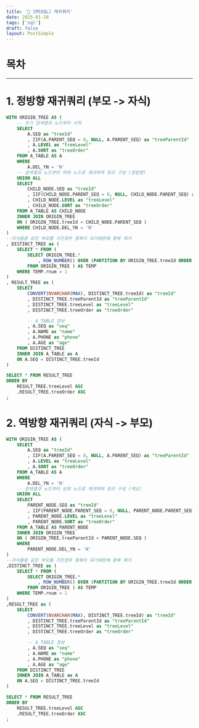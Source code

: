 ```yaml
---
title: '🔄️ [MSSQL] 재귀쿼리'
date: 2025-01-18
tags: ['sql']
draft: false
layout: PostSimple
---
```


# 목차

<TOCInline toc={props.toc} exclude="목차"/>

---

# 1. 정방향 재귀쿼리 (부모 -> 자식)

```sql
WITH ORIGIN_TREE AS (
    -- 초기 검색결과 노드부터 시작
    SELECT
        A.SEQ as "treeId"
        , IIF(A.PARENT_SEQ = 0, NULL, A.PARENT_SEQ) as "treeParentId"
        , A.LEVEL as "treeLevel"
        , A.SORT as "treeOrder"
    FROM A_TABLE AS A
    WHERE
        A.DEL_YN = 'N'
    -- 검색결과 노드부터 하위 노드로 재귀하며 트리 구성 (정방향)
    UNION ALL
    SELECT
        CHILD_NODE.SEQ as "treeId"
        , IIF(CHILD_NODE.PARENT_SEQ = 0, NULL, CHILD_NODE.PARENT_SEQ) as "treeParentId"
        , CHILD_NODE.LEVEL as "treeLevel"
        , CHILD_NODE.SORT as "treeOrder"
    FROM A_TABLE AS CHILD_NODE
    INNER JOIN ORIGIN_TREE
    ON ( ORIGIN_TREE.treeId = CHILD_NODE.PARENT_SEQ )
    WHERE CHILD_NODE.DEL_YN = 'N'
)
--자식들중 같은 부모를 가진경우 중복이 되기때문에 중복 제거
, DISTINCT_TREE as (
    SELECT * FROM (
        SELECT ORIGIN_TREE.*
            , ROW_NUMBER() OVER (PARTITION BY ORIGIN_TREE.treeId ORDER BY ORIGIN_TREE.treeLevel ASC, ORIGIN_TREE.treeOrder ASC, ORIGIN_TREE.treeId ASC) as "rnum"
        FROM ORIGIN_TREE ) AS TEMP
    WHERE TEMP.rnum = 1
)
, RESULT_TREE as (
    SELECT
        CONVERT(NVARCHAR(MAX), DISTINCT_TREE.treeId) as "treeId"
        , DISTINCT_TREE.treeParentId as "treeParentId"
        , DISTINCT_TREE.treeLevel as "treeLevel"
        , DISTINCT_TREE.treeOrder as "treeOrder"

        -- A_TABLE 정보
        , A.SEQ as "seq"
        , A.NAME as "name"
        , A.PHONE as "phone"
        , A.AGE as "age"
    FROM DISTINCT_TREE
    INNER JOIN A_TABLE as A
    ON A.SEQ = DISTINCT_TREE.treeId
)

SELECT * FROM RESULT_TREE
ORDER BY
    RESULT_TREE.treeLevel ASC
    ,RESULT_TREE.treeOrder ASC
;
```

# 2. 역방향 재귀쿼리 (자식 -> 부모)

```sql
WITH ORIGIN_TREE AS (
    SELECT
        A.SEQ as "treeId"
        , IIF(A.PARENT_SEQ = 0, NULL, A.PARENT_SEQ) as "treeParentId"
        , A.LEVEL as "treeLevel"
        , A.SORT as "treeOrder"
    FROM A_TABLE AS A
    WHERE
        A.DEL_YN = 'N'
    -- 검색결과 노드부터 상위 노드로 재귀하며 트리 구성 (역순)
    UNION ALL
    SELECT
        PARENT_NODE.SEQ as "treeId"
        , IIF(PARENT_NODE.PARENT_SEQ = 0, NULL, PARENT_NODE.PARENT_SEQ) as "treeParentId"
        , PARENT_NODE.LEVEL as "treeLevel"
        , PARENT_NODE.SORT as "treeOrder"
    FROM A_TABLE AS PARENT_NODE
    INNER JOIN ORIGIN_TREE
    ON ( ORIGIN_TREE.treeParentId = PARENT_NODE.SEQ )
    WHERE
        PARENT_NODE.DEL_YN = 'N'
)
--자식들중 같은 부모를 가진경우 중복이 되기때문에 중복 제거
,DISTINCT_TREE as (
    SELECT * FROM (
        SELECT ORIGIN_TREE.*
            , ROW_NUMBER() OVER (PARTITION BY ORIGIN_TREE.treeId ORDER BY ORIGIN_TREE.treeLevel ASC, ORIGIN_TREE.treeOrder ASC, ORIGIN_TREE.treeId ASC) as "rnum"
        FROM ORIGIN_TREE ) AS TEMP
    WHERE TEMP.rnum = 1
)
,RESULT_TREE as (
    SELECT
        CONVERT(NVARCHAR(MAX), DISTINCT_TREE.treeId) as "treeId"
        , DISTINCT_TREE.treeParentId as "treeParentId"
        , DISTINCT_TREE.treeLevel as "treeLevel"
        , DISTINCT_TREE.treeOrder as "treeOrder"

        -- A_TABLE 정보
        , A.SEQ as "seq"
        , A.NAME as "name"
        , A.PHONE as "phone"
        , A.AGE as "age"
    FROM DISTINCT_TREE
    INNER JOIN A_TABLE as A
    ON A.SEQ = DISTINCT_TREE.treeId
)

SELECT * FROM RESULT_TREE
ORDER BY
    RESULT_TREE.treeLevel ASC
    ,RESULT_TREE.treeOrder ASC
;
```
